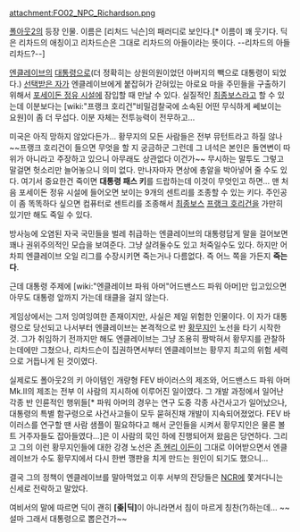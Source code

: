 attachment:FO02_NPC_Richardson.png

[[폴아웃2]]의 등장 인물. 이름은 [리처드 닉슨]의 패러디로 보인다.[* 이름이 꽤 웃기다. 딕은 리차드의 애칭이고 리차드슨은 그대로 리차드의 아들이라는 뜻이다. --리차드의 아들 리차드?--]

[[엔클레이브]]의 [[대통령]]으로(더 정확히는 상원의원이었던 아버지의 빽으로 대통령이 되었다.) [[선택받은 자]]가 엔클레이브에게 붙잡혀가 갇혀있는 아로요 마을 주민들을 구출하기 위해서 [[포세이돈 정유 시설]]에 잠입할 때 만날 수 있다. 실질적인 [[최종보스]]라고 할 수 있는데 이분보다는 [wiki:"프랭크 호리건"비밀검찰국에 소속된 어떤 무식하게 쎄보이는 요원]이 좀 더 무섭다. 이분 자체는 전투능력이 전무하고...

미국은 아직 망하지 않았다든가... 황무지의 모든 사람들은 전부 뮤턴트라고 하질 않나 ~~프랭크 호리건이 들으면 무엇을 할 지 궁금하군 그런데 그 녀석은 본인은 돌연변이 따위가 아니라고 주장하고 있으니 아무래도 상관없다 이건가~~ 무시하는 말투도 그렇고 말걸면 헛소리만 늘어놓으니 의미 없다. 만나자마자 면상에 총알을 박아넣어 줄 수도 있다. 여기서 중요한건 죽이면 '''대통령 패스 키'''를 드랍하는데 이것이 무엇인고 하면... 맨 처음 포세이돈 정유 시설에 들어오면 보이는 9개의 센트리를 조종할 수 있는 키다. 주인공이 좀 똑똑하다 싶으면 컴퓨터로 센트리를 조종해서 [[최종보스]] [[프랭크 호리건]]을 가만히 있기만 해도 죽일 수 있다.

방사능에 오염된 자국 국민들을 벌레 취급하는 엔클레이브의 대통령답게 말을 걸어보면 꽤나 권위주의적인 모습을 보여준다. 그냥 살려둘수도 있고 처죽일수도 있다. 하지만 어차피 엔클레이브 오일 리그를 수장시키면 죽는거나 다름없다. 즉 어느 쪽을 가든지 '''죽는다'''.

근데 대통령 주제에 [wiki:"엔클레이브 파워 아머"어드밴스드 파워 아머]만 입고있으면 아무도 대통령 앞까지 가는데 태클을 걸지 않는다.

게임상에서는 그저 잉여잉여한 존재이지만, 사실은 제일 위험한 인물이다. 이 자가 대통령으로 당선되고 나서부터 엔클레이브는 본격적으로 반 [[황무지인]] 노선을 타기 시작한 것. 그가 취임하기 전까지만 해도 엔클레이브는 그냥 조용히 짱박혀서 황무지를 관찰하는데에만 그쳤으나, 리차드슨이 집권하면서부터 엔클레이브는 황무지 최고의 위험 세력으로 거듭나게 된 것이였다.

실제로도 폴아웃2의 키 아이템인 개량형 FEV 바이러스의 제조와, 어드밴스드 파워 아머 Mk.II의 제조는 전부 이 사람의 지시하에 이루어진 일이였다. 그 개발 과정에서 일어난 각종 반 인륜적인 행위들[* 파워 아머의 경우는 연구 도중 각종 사건사고가 일어났으나, 대통령의 특별 함구령으로 사건사고들이 모두 묻혀진채 개발이 지속되어졌었다. FEV 바이러스를 연구할 땐 사람 샘플이 필요하다고 해서 군인들을 시켜서 황무지인은 물론 볼트 거주자들도 잡아들였다...]은 이 사람의 묵인 하에 진행되어져 왔음은 당연하다. 그리고 그의 이런 황무지인들에 대한 강경 노선은 [[존 헨리 이든]]이 그대로 이어받으면서 엔클레이브가 수도 황무지에서 다시 한번 깽판을 치게 만드는 원인이 되기도 했으니...

결국 그의 정책이 엔클레이브를 말아먹었고 이후 서부의 잔당들은 [[NCR]]에 쫓겨다니는 신세로 전락하고 말았다.

여비서의 말에 따르면 딕이 괜히 '''[좆|딕]'''이 아니라면서 침이 마르게 칭찬(?)하는데... ~~설마 그래서 대통령으로 뽑은건가~~
